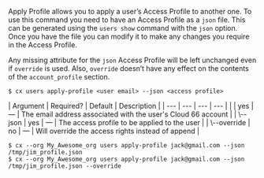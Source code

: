 Apply Profile allows you to apply a user’s Access Profile to another one. To use this command you need to have an Access Profile as a `json` file. This can be generated using the `users show` command with the `json` option. Once you have the file you can modify it to make any changes you require in the Access Profile.

Any missing attribute for the `json` Access Profile will be left unchanged even if `override` is used. Also, `override` doesn’t have any effect on the contents of the `account_profile` section.

<Tabs >
<Tab label="Usage">

```shell
$ cx users apply-profile <user email> --json <access profile>
```
</Tab>
    
<Tab label="arguments">
| Argument | Required? | Default | Description |
|  ---  |  ---  |  ---  |  ---  |
| <user email> | yes | — | The email address associated with the user's Cloud 66 account |
| \--json <access profile> | yes | — | The access profile to be applied to the user |
| \--override | no | — | Will override the access rights instead of append |
</Tab>
<Tab label="examples">

```shell
$ cx --org My_Awesome_org users apply-profile jack@gmail.com --json /tmp/jim_profile.json
$ cx --org My_Awesome_org users apply-profile jack@gmail.com --json /tmp/jim_profile.json --override
```

</Tab>
</Tabs>